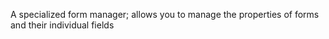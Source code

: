 A specialized form manager; allows you to manage the properties of forms and their individual fields
